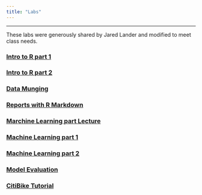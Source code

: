 ```yaml
---
title: "Labs"
---
```

--------

These labs were generously shared by Jared Lander and modified to meet class needs.

### [Intro to R part 1](Labs/lab1.html)

### [Intro to R part 2](Labs/lab1_2.html)

### [Data Munging](Labs/lab2.html)

### [Reports with R Markdown](Labs/lab3.html)

### [Marchine Learning part Lecture](Labs/lab4Lect.html)

### [Machine Learning part 1](Labs/lab4.html)

### [Machine Learning part 2](Labs/lab5.html)

### [Model Evaluation](Labs/lab6.html)

### [CitiBike Tutorial](Labs/Lab7.html)


